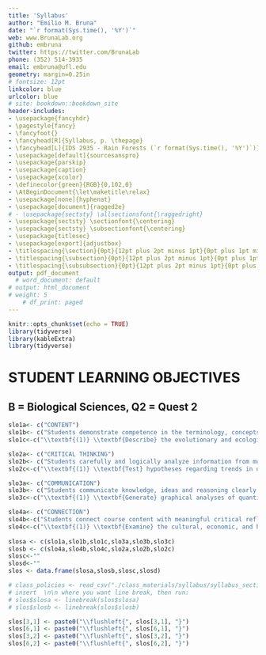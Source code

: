 ```yaml
---
title: 'Syllabus'
author: "Emilio M. Bruna"
date: "`r format(Sys.time(), '%Y')`"
web: www.BrunaLab.org
github: embruna
twitter: https://twitter.com/BrunaLab
phone: (352) 514-3935
email: embruna@ufl.edu
geometry: margin=0.25in
# fontsize: 12pt
linkcolor: blue
urlcolor: blue
# site: bookdown::bookdown_site
header-includes:
- \usepackage{fancyhdr}
- \pagestyle{fancy}
- \fancyfoot{}
- \fancyhead[R]{Syllabus, p. \thepage}
- \fancyhead[L]{IDS 2935 - Rain Forests (`r format(Sys.time(), '%Y')`)}
- \usepackage[default]{sourcesanspro}
- \usepackage{parskip}
- \usepackage{caption}
- \usepackage{xcolor}
- \definecolor{green}{RGB}{0,102,0}
- \AtBeginDocument{\let\maketitle\relax}
- \usepackage[none]{hyphenat}
- \usepackage[document]{ragged2e}
# - \usepackage{sectsty} \allsectionsfont{\raggedright}
- \usepackage{sectsty} \sectionfont{\centering}
- \usepackage{sectsty} \subsectionfont{\centering}
- \usepackage{titlesec}
- \usepackage[export]{adjustbox}
- \titlespacing{\section}{0pt}{12pt plus 2pt minus 1pt}{0pt plus 1pt minus 1pt}
- \titlespacing{\subsection}{0pt}{12pt plus 2pt minus 1pt}{0pt plus 1pt minus 1pt}
- \titlespacing{\subsubsection}{0pt}{12pt plus 2pt minus 1pt}{0pt plus 1pt minus 1pt}
output: pdf_document
  # word_document: default
# output: html_document
# weight: 5
    # df_print: paged
---
```


```r
knitr::opts_chunk$set(echo = TRUE)
library(tidyverse)
library(kableExtra)
library(tidyverse)
```
\newpage

# STUDENT LEARNING OBJECTIVES  
## B = Biological Sciences, Q2 = Quest 2



```r
slo1a<- c("CONTENT")
slo1b<- c("Students demonstrate competence in the terminology, concepts, theories, and methodologies used within the discipline(s)")
slo1c<-c("\\textbf{(1)} \\textbf{Describe} the evolutionary and ecological factors underlying the distribution of biodiversity in tropical rain forests. \\textit{Assessments:} In-class activities, Final Project. \\textbf{(B)}. \n\n\\textbf{(2)}  \\textbf{Distinguish} (a) the different ways humans use and alter rain forests, and (b) the social, economic, and biological consequences of these activities. \\textit{Assessments:} In-class activities, Reflective Essay, Final Project. \\textbf{(B, Q2)}  \n\n\\textbf{(3)}  \\textbf{Explain} how molecular biology, genomics, remote sensing, computational tools, and other scientific developments have advanced research on the ecology and evolution of rain forest biota. \\textit{Assessments:} In-class activities, Analytic Essay. \\textbf{(B)}. \n\n\\textbf{(4)}  \\textbf{Examine} the historical factors that have shaped cultural perceptions of rain forests. \\textit{Assessments:} In-class activities, Movie Reviews, Final project. \\textbf{(Q2)}.  \n\n\\textbf{(5)}  \\textbf{Analyze} how narratives about rain forests are reflected in different types of contemporary cultural expression. \\textit{Assessments:} In-class activities, Movie Reviews, Final project. \\textbf{(Q2)}.  \n\n\\textbf{(6)}  \\textbf{Distinguish} between the primary drivers of forest loss and how they vary geographically. \\textit{Assessments:} In-class activities, Analytic Essay. \\textbf{(B, Q2)}  \n\n\\textbf{(7)}  \\textbf{Critique} different proposed mechanisms for rain forest conservation. \\textit{Assessments:} In-class activities, Analytic Essay. \\textbf{(B, Q2)}")

slo2a<- c("CRITICAL THINKING")
slo2b<- c("Students carefully and logically analyze information from multiple perspectives and develop reasoned solutions to problems within the discipline(s).")
slo2c<-c("\\textbf{(1)} \\textbf{Test} hypotheses regarding trends in deforestation and how forest regeneration varies geographically with quantitative data on forest cover and use news stories, primary literature, and other sources to propose mechanisms responsible for the patterns observed. \\textit{Assessments:} In-class activities, Analytic Essay  \\textbf{(B, Q2)}. \n\n\\textbf{(2)} \\textbf{Analyze} qualitative data on rural-urban migration and human demographic shifts in tropical countries and assess the potential implications of the results for conservation and broader societal issues. \\textit{Assessments:} In-class activities, Analytic Essay \\textbf{(B, Q2)}. \n\n\\textbf{(3)} \\textbf{Explain} the relationship between deforestation and the global climate cycle. Compare alternative policy pathways for reducing CO2 emissions using the En-ROADS global climate simulator. \\textit{Assessments:} In-class activities, Reflective Essay \\textbf{(B, Q2)}.")

slo3a<- c("COMMUNICATION")
slo3b<- c("Students communicate knowledge, ideas and reasoning clearly and effectively in written and oral forms appropriate to the discipline(s)")
slo3c<-c("\\textbf{(1)} \\textbf{Generate} graphical analyses of quantitative data used to study rain forest biology and conservation \\textbf{(Q2, B)}. \\textit{Assessments:} In-class activities, Analytic Essay. \n\n\\textbf{(2)} \\textbf{Compose} summaries of  research on multidisciplinary questions relevant to tropical forest biology and conservation based on logical arguments \\textbf{(Q2, B)}. \\textit{Assessments:} In-class activities, Analytic Essay, Final Project. \n\n\\textbf{(3)} \\textbf{Develop} audience-specific content and materials with which to communicate an important issue related to tropical forest biology and conservation. \\textit{Assessments:} In-class activities,  Reflective Essay, Movie Reviews, Analytic Essay, Final Project \\textbf{(Q2)}.")

slo4a<- c("CONNECTION")
slo4b<-c("Students connect course content with meaningful critical reflection on their intellectual, personal, and professional development at UF and beyond.")
slo4c<-c("\\textbf{(1)} \\textbf{Examine} the cultural, economic, and historical experiences of people in rain forest countries, how this compares with our preconceived notions of the same, and the consequences of this disparity for our scientific understanding of rain forests and their conservation. \\textit{Assessments:} In-class activities, Movie Reviews, Final Project  \\textbf{(Q2)}. \n\n\\textbf{(2)} \\textbf{Assess} the feedbacks between (a) the actions of individuals, governments, and the private sector, (b) global economic, social, and political conditions, and (c) the status rain forests and the global climate cycle. \\textit{Assessments:} In-class activities, Reflective Essay, Analytic Essay \\textbf{(Q2)}. \n\n\\textbf{(3)} \\textbf{Appraise} the ubiquity of tropical forest products in daily life, the role and impact of the global commodity chains that make this possible, and the consequences of consumer behavior for forest conservation and socioeconomic sustainability. \\textit{Assessments:} In-class activities, Final Project \\textbf{(Q2)}. \n\n\\textbf{(4)} \\textbf{Analyze} the local, regional, and global ecosystem services provided by tropical rain forests, how these vary geographically, and some of the cultural and ecological factors responsible for these differences. \\textit{Assessments:} In-class activities, Reflective Essay, Analytic Essay, Final Project \\textbf{(Q2)}. \n\n\n\n")
  
slosa <- c(slo1a,slo1b,slo1c,slo3a,slo3b,slo3c)
slosb <- c(slo4a,slo4b,slo4c,slo2a,slo2b,slo2c)
slosc<-""
slosd<-""
slos <- data.frame(slosa,slosb,slosc,slosd)

# class_policies <- read_csv("./class_materials/syllabus/syllabus_sections/policies.csv")
# insert  \n\n where you want line break, then run: 
# slos$slosa <- linebreak(slos$slosa)
# slos$slosb <- linebreak(slos$slosb)

slos[3,1] <- paste0("\\flushleft{", slos[3,1], "}")
slos[6,1] <- paste0("\\flushleft{", slos[6,1], "}")
slos[3,2] <- paste0("\\flushleft{", slos[3,2], "}")
slos[6,2] <- paste0("\\flushleft{", slos[6,2], "}")
```



<!-- ```{r, echo=FALSE, out.width="10%"} -->
<!-- knitr::include_graphics("logo.png") -->
<!-- ``` -->

<!-- \begin{minipage}[t]{0.05\textwidth} -->
<!-- COL 1 \\ -->
<!-- \end{minipage} -->
<!-- \begin{minipage}[t]{0.95\textwidth} -->
<!-- COURSE AND UNIVERSITY POLICIES\\ -->
<!-- \end{minipage} -->



<!-- ```{r slos2, echo=FALSE,message = FALSE,warning=FALSE,fig.pos='H'} -->
<!-- slos %>% select(-slosc) %>%  -->
<!-- kable( -->
<!--       # digits = 2, -->
<!--       align="cc", -->
<!--       format="latex", -->
<!--       row.names = FALSE, -->
<!--       escape= F, -->
<!--       booktabs=T, -->
<!--       linesep = "", -->
<!--       # caption="Student Learning Objectives", -->
<!--       col.names = NULL -->
<!--       ) %>%  -->
<!--   kable_styling(latex_options = "HOLD_position") %>%  -->
<!--    kable_classic_2(full_width = F, -->
<!--                 # latex_options="scale_down", -->
<!--                 font_size = 10, -->
<!--                 position = "center") %>%  -->
<!--  column_spec(1, width = "25em") %>%  -->
<!-- column_spec(2, width = "25em", color = "black", background="white") %>%  -->
<!-- row_spec(c(1,4),bold=T, color = "white", background="green") %>%  -->
<!-- row_spec(c(2,5),italic =T, bold=T)   -->

<!-- # https://stackoverflow.com/questions/50118394/selecting-and-colouring-single-table-cells-with-kableextra-in-r-markdown-cell-sp -->
<!-- ``` -->


<!-- \begin{minipage}[t]{0.05\textwidth} -->
<!-- COL 1 \\ -->
<!-- \end{minipage} -->
<!-- \begin{minipage}[t]{0.95\textwidth} -->
<!-- COURSE AND UNIVERSITY POLICIES\\ -->
<!-- \end{minipage} -->

\begin{minipage}[t]{0.49\textwidth}
```r


# left[4,1] <- paste0("\\flushleft{", left[4,1], "}")
# left[8,1] <- paste0("\\flushleft{", left[8,1], "}")

left<-slos %>% select(slosc,slosa,slosd)  
kable(
  left,# digits = 2,
      align="c",
      format="latex",
      row.names = FALSE,
      bottomrule = F,
      escape= F,
      booktabs=T,
      linesep = "",
      # caption="Student Learning Objectives",
      col.names = NULL
      ) %>% 
  kable_styling(latex_options = "HOLD_position") %>% 
   kable_classic_2(full_width = F,
                # latex_options="scale_down",
                font_size = 10,
                position = "left") %>%
  column_spec(1, width = "0em") %>% 
  column_spec(2, width = "25em") %>% 
column_spec(3, width = "0em") %>% 
row_spec(c(1,4),bold=T, color = "white", background="green") %>% 
row_spec(c(1), background="green") %>%
row_spec(c(2,5),italic =T, bold=T)  %>% 
  sub("\\\\toprule", "", .) %>% # Removes top line
sub("\\\\bottomrule", "", .) # remove bottom line 

# https://stackoverflow.com/questions/50118394/selecting-and-colouring-single-table-cells-with-kableextra-in-r-markdown-cell-sp

```
\end{minipage}
\begin{minipage}[t]{0.49\textwidth}

```r

right<-slos %>% select(slosc,slosb,slosd) 
kable(right,
      # digits = 2,
      align="c",
      format="latex",
      bottomrule = F,
      row.names = FALSE,
      escape= F,
      booktabs=T,
      linesep = "",
      # caption="Student Learning Objectives",
      col.names = NULL
      ) %>% 
  kable_styling(latex_options = "HOLD_position") %>% 
   kable_classic_2(full_width = F,
                # latex_options="scale_down",
                font_size = 10,
                position = "left") %>% 
column_spec(1, width = "0em") %>% 
column_spec(2, width = "25em") %>% 
  column_spec(3, width = "0em") %>% 
# column_spec(2, width = "25em", color = "black", background="white") %>% 
  row_spec(c(1), background="green") %>%
  row_spec(c(1,4),bold=T, color = "white", background="green") %>% 
  row_spec(c(1), background="green") %>%
  # column_spec(2, background="green") %>%
row_spec(c(2,5),italic =T, bold=T)  %>% 
  sub("\\\\toprule", "", .) %>% # Removes top line
sub("\\\\bottomrule", "", .) # remove bottom line 

# https://stackoverflow.com/questions/50118394/selecting-and-colouring-single-table-cells-with-kableextra-in-r-markdown-cell-sp
```

\end{minipage}

<!-- \newpage -->
<!-- ![](.\gibbon.jpeg){#id .class width=20% height=20%} -->



<!-- ```{r table2, echo=FALSE,message = FALSE,warning=FALSE} -->
<!-- policy <- c("Students Requiring Accommodation") -->
<!-- text <- c( -->
<!--   "Students with disabilities or learning barriers that would like to request academic accommodations should connect with the Disability Resource Center by visiting \\url{https://disability.ufl.edu/students/get-started/}. Please share your letter with me and discuss access needs as early as possible in the semester so that I can do whatever is necessary to ensure your participation and learning.") -->
<!-- class_policies <- data.frame(policy, text) -->
<!-- # class_policies <- read_csv("./class_materials/syllabus/syllabus_sections/policies.csv") -->

<!-- kable(class_policies, -->
<!--       # digits = 2, -->
<!--       align="cl", -->
<!--       format="latex", -->
<!--       row.names = FALSE, -->
<!--       escape= F, -->
<!--       booktabs=T, -->
<!--       linesep = "", -->
<!--       col.names = NULL -->
<!--       # caption="Graded Coursework" -->
<!--       ) %>%  -->
<!--    kable_classic_2(full_width = F, -->
<!--                 # latex_options="scale_down", -->
<!--                 font_size = 10, -->
<!--                 position = "left") %>%  -->
<!--   column_spec(1, width = "7em", color = "white", background="gray") %>%  -->
<!--   column_spec(2, width = "45em", color = "black", background="white") %>%  -->
<!--   sub("\\\\toprule", "", .) %>% # Removes top line -->
<!--   sub("\\\\bottomrule", "", .) # remove bottom line -->
<!-- ``` -->
<!-- ---  -->

<!-- ```{r table3, echo=FALSE,message = FALSE,warning=FALSE} -->

<!-- policy <- c("Students Requiring Accommodation") -->
<!-- text <- c( -->
<!--   "Students with disabilities or learning barriers that would like to request academic accommodations should connect with the Disability Resource Center by visiting \\url{https://disability.ufl.edu/students/get-started/}. Please share your letter with me and discuss access needs as early as possible in the semester so that I can do whatever is necessary to ensure your participation and learning.") -->
<!-- class_policies <- data.frame(policy, text) -->
<!-- # class_policies <- read_csv("./class_materials/syllabus/syllabus_sections/policies.csv") -->

<!-- kable(class_policies, -->
<!--       # digits = 2, -->
<!--       align="cl", -->
<!--       format="latex", -->
<!--       row.names = FALSE, -->
<!--       escape= F, -->
<!--       booktabs=T, -->
<!--       linesep = "", -->
<!--       col.names = NULL -->
<!--       # caption="Graded Coursework" -->
<!--       ) %>%  -->
<!--    kable_classic_2(full_width = F, -->
<!--                 # latex_options="scale_down", -->
<!--                 font_size = 10, -->
<!--                 position = "left") %>%  -->
<!--   column_spec(1, width = "7em", color = "white", background="gray") %>%  -->
<!--   column_spec(2, width = "45em", color = "black", background="white") %>%  -->
<!--   sub("\\\\toprule", "", .) %>% # Removes top line -->
<!--   sub("\\\\bottomrule", "", .) # remove bottom line -->
<!-- ``` -->
